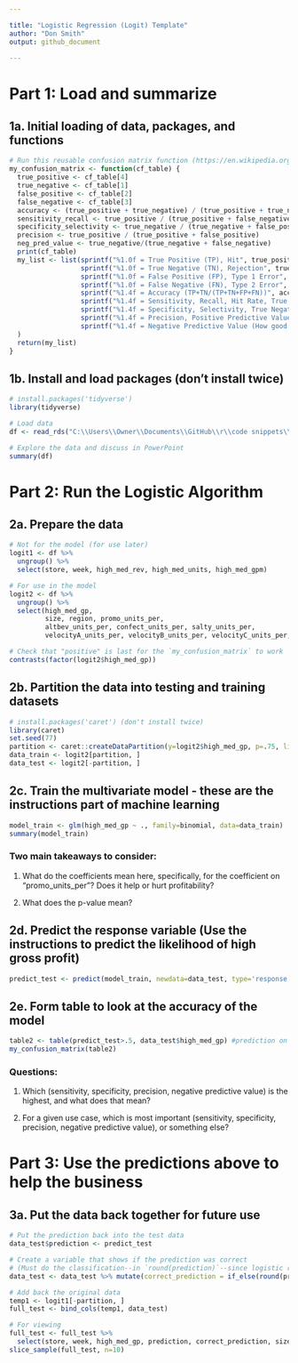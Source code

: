 ```yaml
---

title: "Logistic Regression (Logit) Template"
author: "Don Smith"
output: github_document

---
```


# Part 1: Load and summarize
## 1a. Initial loading of data, packages, and functions
```r

# Run this reusable confusion matrix function (https://en.wikipedia.org/wiki/Confusion_matrix)
my_confusion_matrix <- function(cf_table) {
  true_positive <- cf_table[4]
  true_negative <- cf_table[1]
  false_positive <- cf_table[2]
  false_negative <- cf_table[3]
  accuracy <- (true_positive + true_negative) / (true_positive + true_negative + false_positive + false_negative)
  sensitivity_recall <- true_positive / (true_positive + false_negative) 
  specificity_selectivity <- true_negative / (true_negative + false_positive)
  precision <- true_positive / (true_positive + false_positive) 
  neg_pred_value <- true_negative/(true_negative + false_negative)
  print(cf_table)
  my_list <- list(sprintf("%1.0f = True Positive (TP), Hit", true_positive),
                  sprintf("%1.0f = True Negative (TN), Rejection", true_negative),
                  sprintf("%1.0f = False Positive (FP), Type 1 Error", false_positive),
                  sprintf("%1.0f = False Negative (FN), Type 2 Error", false_negative),
                  sprintf("%1.4f = Accuracy (TP+TN/(TP+TN+FP+FN))", accuracy), 
                  sprintf("%1.4f = Sensitivity, Recall, Hit Rate, True Positive Rate (How many positives did the model get right? TP/(TP+FN))", sensitivity_recall),
                  sprintf("%1.4f = Specificity, Selectivity, True Negative Rate (How many negatives did the model get right? TN/(TN+FP))", specificity_selectivity),
                  sprintf("%1.4f = Precision, Positive Predictive Value (How good are the model's positive predictions? TP/(TP+FP))", precision),
                  sprintf("%1.4f = Negative Predictive Value (How good are the model's negative predictions? TN/(TN+FN)", neg_pred_value)
  )
  return(my_list)
}

```

## 1b. Install and load packages (don't install twice)
```r

# install.packages('tidyverse')
library(tidyverse)

# Load data
df <- read_rds("C:\\Users\\Owner\\Documents\\GitHub\\r\\code snippets\\Logistic Regression (Logit) Template\\data\\mod6HE_logit.rds")

# Explore the data and discuss in PowerPoint
summary(df)

```


# Part 2: Run the Logistic Algorithm
## 2a. Prepare the data
```r

# Not for the model (for use later)
logit1 <- df %>% 
  ungroup() %>% 
  select(store, week, high_med_rev, high_med_units, high_med_gpm)

# For use in the model
logit2 <- df %>% 
  ungroup() %>% 
  select(high_med_gp, 
         size, region, promo_units_per, 
         altbev_units_per, confect_units_per, salty_units_per,
         velocityA_units_per, velocityB_units_per, velocityC_units_per, velocityD_units_per, velocityNEW_units_per)

# Check that "positive" is last for the `my_confusion_matrix` to work 
contrasts(factor(logit2$high_med_gp))

```

## 2b. Partition the data into testing and training datasets
```r

# install.packages('caret') (don't install twice)
library(caret)
set.seed(77) 
partition <- caret::createDataPartition(y=logit2$high_med_gp, p=.75, list=FALSE)
data_train <- logit2[partition, ]
data_test <- logit2[-partition, ]

```

## 2c. Train the multivariate model - these are the instructions part of machine learning
```r

model_train <- glm(high_med_gp ~ ., family=binomial, data=data_train)
summary(model_train)

```

### Two main takeaways to consider:

1) What do the coefficients mean here, specifically, for the coefficient on “promo_units_per”? Does it help or hurt profitability?

2) What does the p-value mean?


## 2d. Predict the response variable (Use the instructions to predict the likelihood of high gross profit)
```r

predict_test <- predict(model_train, newdata=data_test, type='response')

```


## 2e. Form table to look at the accuracy of the model
```r

table2 <- table(predict_test>.5, data_test$high_med_gp) #prediction on left and truth on top
my_confusion_matrix(table2)

```

### Questions:

1) Which (sensitivity, specificity, precision, negative predictive value) is the highest, and what does that mean?

2) For a given use case, which is most important (sensitivity, specificity, precision, negative predictive value), or something else?


# Part 3: Use the predictions above to help the business
## 3a. Put the data back together for future use
```r

# Put the prediction back into the test data
data_test$prediction <- predict_test

# Create a variable that shows if the prediction was correct 
# (Must do the classification--in `round(prediction)`--since logistic regression gives us a probability)
data_test <- data_test %>% mutate(correct_prediction = if_else(round(prediction) == high_med_gp, 'correct', 'WRONG!'))

# Add back the original data
temp1 <- logit1[-partition, ]
full_test <- bind_cols(temp1, data_test)

# For viewing
full_test <- full_test %>% 
  select(store, week, high_med_gp, prediction, correct_prediction, size, region, promo_units_per, salty_units_per)
slice_sample(full_test, n=10)

```




















